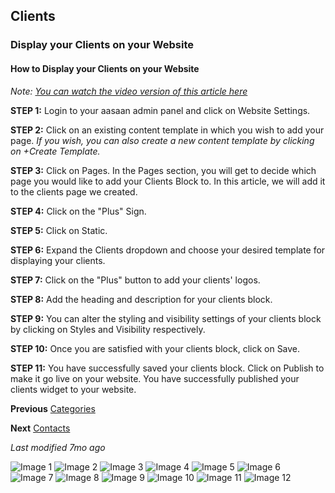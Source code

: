 ## Clients
### Display your Clients on your Website
#### How to Display your Clients on your Website
*Note: [You can watch the video version of this article here](video_link)*

**STEP 1:**
Login to your aasaan admin panel and click on Website Settings.

**STEP 2:**
Click on an existing content template in which you wish to add your page.
*If you wish, you can also create a new content template by clicking on +Create Template.*

**STEP 3:**
Click on Pages. In the Pages section, you will get to decide which page you would like to add your Clients Block to. In this article, we will add it to the clients page we created.

**STEP 4:**
Click on the "Plus" Sign.

**STEP 5:**
Click on Static.

**STEP 6:**
Expand the Clients dropdown and choose your desired template for displaying your clients.

**STEP 7:**
Click on the "Plus" button to add your clients' logos.

**STEP 8:**
Add the heading and description for your clients block.

**STEP 9:**
You can alter the styling and visibility settings of your clients block by clicking on Styles and Visibility respectively.

**STEP 10:**
Once you are satisfied with your clients block, click on Save.

**STEP 11:**
You have successfully saved your clients block. Click on Publish to make it go live on your website.
You have successfully published your clients widget to your website.

**Previous**
[Categories](#)

**Next**
[Contacts](#)

*Last modified 7mo ago*

![Image 1](https://cdn.aasaan.app/docs/clients/clients_1.png)
![Image 2](https://cdn.aasaan.app/docs/clients/clients_2.png)
![Image 3](https://cdn.aasaan.app/docs/clients/clients_3.png)
![Image 4](https://cdn.aasaan.app/docs/clients/clients_4.png)
![Image 5](https://cdn.aasaan.app/docs/clients/clients_5.png)
![Image 6](https://cdn.aasaan.app/docs/clients/clients_6.png)
![Image 7](https://cdn.aasaan.app/docs/clients/clients_7.png)
![Image 8](https://cdn.aasaan.app/docs/clients/clients_8.png)
![Image 9](https://cdn.aasaan.app/docs/clients/clients_9.png)
![Image 10](https://cdn.aasaan.app/docs/clients/clients_10.png)
![Image 11](https://cdn.aasaan.app/docs/clients/clients_11.png)
![Image 12](https://cdn.aasaan.app/docs/clients/clients_12.png)
